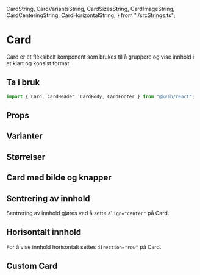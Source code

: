   CardString,
  CardVariantsString,
  CardSizesString,
  CardImageString,
  CardCenteringString,
  CardHorizontalString,
} from "./srcStrings.ts";

<Meta title="Komponenter/Data Display/Card" />

# Card

Card er et fleksibelt komponent som brukes til å gruppere og vise innhold i et klart og konsist format.

## Ta i bruk

```jsx
import { Card, CardHeader, CardBody, CardFooter } from "@kvib/react";
```

## Props

<Card variant="outline">
  <CardBody>
    <Story of={CardStories.Card} />
  </CardBody>
</Card>

<Source code={CardString} dark />
<Controls of={CardStories.Card} />

## Varianter

<Card variant="outline">
  <CardBody>
    <Story of={CardStories.CardVariants} />
  </CardBody>
</Card>

<Source code={CardVariantsString} dark />

## Størrelser

<Card variant="outline">
  <CardBody>
    <Story of={CardStories.CardSizes} />
  </CardBody>
</Card>

<Source code={CardSizesString} dark />

## Card med bilde og knapper

<Card variant="outline">
  <CardBody>
    <Story of={CardStories.CardImage} />
  </CardBody>
</Card>

<Source code={CardImageString} dark />

## Sentrering av innhold

Sentrering av innhold gjøres ved å sette `align="center"` på Card.

<Card variant="outline">
  <CardBody>
    <Story of={CardStories.CardCentering} />
  </CardBody>
</Card>

<Source code={CardCenteringString} dark />

## Horisontalt innhold

For å vise innhold horisontalt settes `direction="row"` på Card.

<Card variant="outline">
  <CardBody>
    <Story of={CardStories.CardHorizontal} />
  </CardBody>
</Card>

<Source code={CardHorizontalString} dark />

## Custom Card

<Card variant="outline">
    <CardBody>
        <Story of={CardStories.CardCustom} />
    </CardBody>
</Card>
